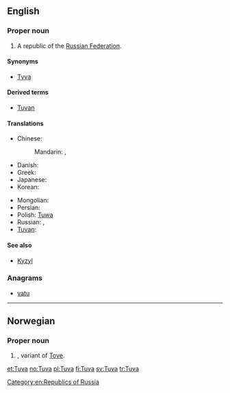 ==English==
{{wikipedia}}

===Proper noun===
{{en-proper noun}}

# A republic of the [[Russian Federation]].

====Synonyms====
* [[Tyva]]

====Derived terms====
* [[Tuvan]]

====Translations====
{{trans-top|a republic of the Russian Federation}}
* Chinese:
*: Mandarin: {{t|cmn|圖瓦|sc=Hani}}, {{t|cmn|图瓦|tr=Túwǎ|sc=Hani}}
* Danish: {{t-|da|Tuva}}
* Greek: {{t-|el|Τιβά|f|tr=Tivá}}
* Japanese: {{t-|ja|トゥヴァ|tr=Tūva}}
* Korean: {{t-|ko|투바|tr=Tuba|sc=Hang}}
{{trans-mid}}
* Mongolian: {{t-|mn|Тува|tr=Tuvá|sc=Cyrl}}
* Persian: {{t-|fa|توفا|f|tr=tuufa}}
* Polish: [[Tuwa]] {{f}}
* Russian: {{t-|ru|Тува|f|tr=Tuvá}},  {{t-|ru|Тыва|f|tr=Tyvá}}
* [[Tuvan]]: {{tø|tyv|Тыва|tr=Tyvá}}
{{trans-bottom}}

====See also====
* [[Kyzyl]]

===Anagrams===
* [[vatu#English|vatu]]

[[Category:en:Republics of Russia]]

----

==Norwegian==

===Proper noun===
{{head|no|proper noun}}

# {{given name|female|lang=no}}, variant of [[Tove]].

[[et:Tuva]]
[[no:Tuva]]
[[pl:Tuva]]
[[fi:Tuva]]
[[sv:Tuva]]
[[tr:Tuva]]